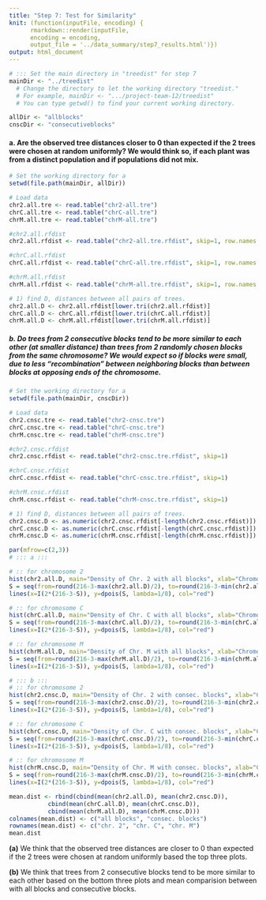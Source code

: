 ```yaml
---
title: "Step 7: Test for Similarity"
knit: (function(inputFile, encoding) {
      rmarkdown::render(inputFile, 
      encoding = encoding, 
      output_file = '../data_summary/step7_results.html')})
output: html_document
---
```


```r

# ::: Set the main directory in "treedist" for step 7
mainDir <- "../treedist" 
  # Change the directory to let the working directory "treedist."
  # For example, mainDir <- ".../project-team-12/treedist"
  # You can type getwd() to find your current working directory.

allDir <- "allblocks"
cnscDir <- "consecutiveblocks"

```

#### a. Are the observed tree distances closer to 0 than expected if the 2 trees were chosen at random uniformly? We would think so, if each plant was from a distinct population and if populations did not mix.

```r

# Set the working directory for a
setwd(file.path(mainDir, allDir))

# Load data
chr2.all.tre <- read.table("chr2-all.tre")
chrC.all.tre <- read.table("chrC-all.tre")
chrM.all.tre <- read.table("chrM-all.tre")

#chr2.all.rfdist
chr2.all.rfdist <- read.table("chr2-all.tre.rfdist", skip=1, row.names = 1)

#chrC.all.rfdist
chrC.all.rfdist <- read.table("chrC-all.tre.rfdist", skip=1, row.names = 1)

#chrM.all.rfdist
chrM.all.rfdist <- read.table("chrM-all.tre.rfdist", skip=1, row.names = 1)

# 1) find D, distances between all pairs of trees.
chr2.all.D <- chr2.all.rfdist[lower.tri(chr2.all.rfdist)]
chrC.all.D <- chrC.all.rfdist[lower.tri(chrC.all.rfdist)]
chrM.all.D <- chrM.all.rfdist[lower.tri(chrM.all.rfdist)]

```



##### b. Do trees from 2 consecutive blocks tend to be more similar to each other (at smaller distance) than trees from 2 randomly chosen blocks from the same chromosome? We would expect so if blocks were small, due to less "recombination" between neighboring blocks than between blocks at opposing ends of the chromosome.

```r

# Set the working directory for a
setwd(file.path(mainDir, cnscDir))

# Load data
chr2.cnsc.tre <- read.table("chr2-cnsc.tre")
chrC.cnsc.tre <- read.table("chrC-cnsc.tre")
chrM.cnsc.tre <- read.table("chrM-cnsc.tre")

#chr2.cnsc.rfdist
chr2.cnsc.rfdist <- read.table("chr2-cnsc.tre.rfdist", skip=1)

#chrC.cnsc.rfdist
chrC.cnsc.rfdist <- read.table("chrC-cnsc.tre.rfdist", skip=1)

#chrM.cnsc.rfdist
chrM.cnsc.rfdist <- read.table("chrM-cnsc.tre.rfdist", skip=1)

# 1) find D, distances between all pairs of trees.
chr2.cnsc.D <- as.numeric(chr2.cnsc.rfdist[-length(chr2.cnsc.rfdist)])
chrC.cnsc.D <- as.numeric(chrC.cnsc.rfdist[-length(chrC.cnsc.rfdist)])
chrM.cnsc.D <- as.numeric(chrM.cnsc.rfdist[-length(chrM.cnsc.rfdist)])

```



```r

par(mfrow=c(2,3))
# ::: a :::

# :: for chromosome 2
hist(chr2.all.D, main="Density of Chr. 2 with all blocks", xlab="Chromosome 2", prob=TRUE, breaks=30)
S = seq(from=round(216-3-max(chr2.all.D)/2), to=round(216-3-min(chr2.all.D)/2), by=1)
lines(x=I(2*(216-3-S)), y=dpois(S, lambda=1/8), col="red")

# :: for chromosome C
hist(chrC.all.D, main="Density of Chr. C with all blocks", xlab="Chromosome C", prob=TRUE, breaks=30)
S = seq(from=round(216-3-max(chrC.all.D)/2), to=round(216-3-min(chrC.all.D)/2), by=1)
lines(x=I(2*(216-3-S)), y=dpois(S, lambda=1/8), col="red")

# :: for chromosome M
hist(chrM.all.D, main="Density of Chr. M with all blocks", xlab="Chromosome M", prob=TRUE, breaks=30)
S = seq(from=round(216-3-max(chrM.all.D)/2), to=round(216-3-min(chrM.all.D)/2), by=1)
lines(x=I(2*(216-3-S)), y=dpois(S, lambda=1/8), col="red")

# ::: b :::
# :: for chromosome 2
hist(chr2.cnsc.D, main="Density of Chr. 2 with consec. blocks", xlab="Chromosome 2", prob=TRUE, breaks=30)
S = seq(from=round(216-3-max(chr2.cnsc.D)/2), to=round(216-3-min(chr2.cnsc.D)/2), by=1)
lines(x=I(2*(216-3-S)), y=dpois(S, lambda=1/8), col="red")

# :: for chromosome C
hist(chrC.cnsc.D, main="Density of Chr. C with consec. blocks", xlab="Chromosome C", prob=TRUE, breaks=30)
S = seq(from=round(216-3-max(chrC.cnsc.D)/2), to=round(216-3-min(chrC.cnsc.D)/2), by=1)
lines(x=I(2*(216-3-S)), y=dpois(S, lambda=1/8), col="red")

# :: for chromosome M
hist(chrM.cnsc.D, main="Density of Chr. M with consec. blocks", xlab="Chromosome M", prob=TRUE, breaks=30)
S = seq(from=round(216-3-max(chrM.cnsc.D)/2), to=round(216-3-min(chrM.cnsc.D)/2), by=1)
lines(x=I(2*(216-3-S)), y=dpois(S, lambda=1/8), col="red")

mean.dist <- rbind(cbind(mean(chr2.all.D), mean(chr2.cnsc.D)),
           cbind(mean(chrC.all.D), mean(chrC.cnsc.D)),
           cbind(mean(chrM.all.D), mean(chrM.cnsc.D)))
colnames(mean.dist) <- c("all blocks", "consec. blocks")
rownames(mean.dist) <- c("chr. 2", "chr. C", "chr. M")
mean.dist

```


**(a)** We think that the observed tree distances are closer to 0 than expected if the 2 trees were chosen at random uniformly based the top three plots.

**(b)** We think that trees from 2 consecutive blocks tend to be more similar to each other based on the bottom three plots and mean comparision between with all blocks and consecutive blocks.
